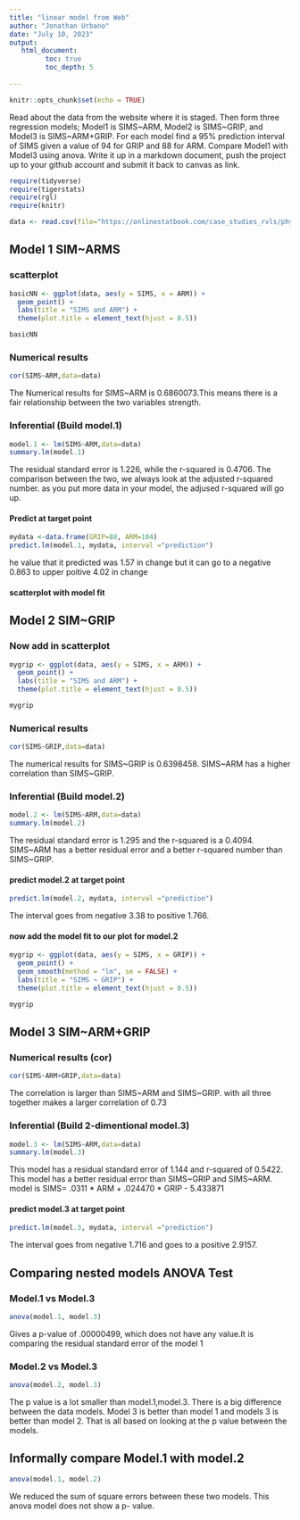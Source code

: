 ```yaml
---
title: "linear model from Web"
author: "Jonathan Urbano"
date: "July 10, 2023"
output:
   html_document:
         toc: true
         toc_depth: 5
        
---
```


```r
knitr::opts_chunk$set(echo = TRUE)
```

Read about the data from the website where it is staged.  Then form three regression models; Model1 is SIMS~ARM, Model2 is SIMS~GRIP, and Model3 is SIMS~ARM+GRIP. For each model find a 95% prediction interval of SIMS given a value of 94  for GRIP and 88 for ARM. Compare Model1 with Model3 using anova. Write it up in a markdown document, push the project up to your github account and submit it back to canvas as link. 

 


```r
require(tidyverse)
require(tigerstats)
require(rgl)
require(knitr)

```

```r
data <- read.csv(file="https://onlinestatbook.com/case_studies_rvls/physical_strength/data.txt",sep="",header=TRUE)  

```

## Model 1 SIM~ARMS





### scatterplot
```r
basicNN <- ggplot(data, aes(y = SIMS, x = ARM)) +
  geom_point() +
  labs(title = "SIMS and ARM") +
  theme(plot.title = element_text(hjust = 0.5))

basicNN
```

### Numerical results
```r
cor(SIMS~ARM,data=data)
```

The Numerical results for SIMS~ARM is 0.6860073.This means there is a fair relationship between the two variables strength.



### Inferential  (Build model.1)
```r
model.1 <- lm(SIMS~ARM,data=data)
summary.lm(model.1)
```

The residual standard error is 1.226, while the r-squared is 0.4706. The comparison between the two, we always look at the adjusted r-squared number. as you put more data in your model, the adjused r-squared will go up.



#### Predict at target point
```r
mydata <-data.frame(GRIP=88, ARM=104)
predict.lm(model.1, mydata, interval ="prediction")
```

he value that it predicted was 1.57 in change but it can go to a negative 0.863 to upper poitive 4.02 in change



#### scatterplot with model fit
  

## Model 2 SIM~GRIP

### Now add in scatterplot
```r
mygrip <- ggplot(data, aes(y = SIMS, x = ARM)) +
  geom_point() +
  labs(title = "SIMS and ARM") +
  theme(plot.title = element_text(hjust = 0.5))

mygrip
```

### Numerical results 
```r
cor(SIMS~GRIP,data=data)
```

The numerical results for SIMS~GRIP is 0.6398458. SIMS~ARM has a higher correlation than SIMS~GRIP.



### Inferential  (Build model.2)
```r
model.2 <- lm(SIMS~ARM,data=data)
summary.lm(model.2)
```  

The residual standard error is 1.295 and the r-squared is a 0.4094. SIMS~ARM has a better residual error and a better r-squared number than SIMS~GRIP.


#### predict model.2 at target point
```r
predict.lm(model.2, mydata, interval ="prediction")
```


The interval goes from negative 3.38 to positive 1.766.


#### now add the model fit to our plot for model.2
```r
mygrip <- ggplot(data, aes(y = SIMS, x = GRIP)) +
  geom_point() +
  geom_smooth(method = "lm", se = FALSE) +
  labs(title = "SIMS ~ GRIP") +
  theme(plot.title = element_text(hjust = 0.5))

mygrip

```  


## Model 3 SIM~ARM+GRIP



### Numerical results (cor)

```r
cor(SIMS~ARM+GRIP,data=data)
```
  
The correlation is larger than SIMS~ARM and SIMS~GRIP. with all three together makes a larger correlation of 0.73
  
  
### Inferential  (Build 2-dimentional model.3)
```r
model.3 <- lm(SIMS~ARM,data=data)
summary.lm(model.3)
```

This model has a residual standard error of 1.144 and r-squared of 0.5422. This model has a better residual error than SIMS~GRIP and SIMS~ARM. model is SIMS= .0311 * ARM + .024470 * GRIP - 5.433871


#### predict model.3 at target point
```r
predict.lm(model.3, mydata, interval ="prediction")
```  

The interval goes from negative 1.716 and goes to a positive 2.9157.


## Comparing nested models ANOVA Test

### Model.1 vs Model.3
```r
anova(model.1, model.3)
```

Gives a p-value of .00000499, which does not have any value.It is comparing the residual standard error of the model 1


### Model.2 vs Model.3

```r
anova(model.2, model.3)
```

The p value is a lot smaller than model.1,model.3. There is a big difference between the data models. Model 3 is better than model 1 and models 3 is better than model 2. That is all based on looking at the p value between the models.


## Informally compare Model.1 with model.2
```r
anova(model.1, model.2)
```

We reduced the sum of square errors between these two models. This anova model does not show a p- value.


